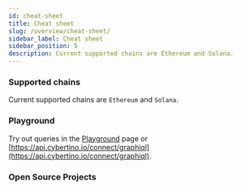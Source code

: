 ```yaml
---
id: cheat-sheet
title: Cheat sheet
slug: /overview/cheat-sheet/
sidebar_label: Cheat sheet
sidebar_position: 5
description: Current supported chains are Ethereum and Solana.
---
```


### Supported chains

Current supported chains are `Ethereum` and `Solana`.

### Playground

Try out queries in the [Playground](/cyberconnect-api/playground/) page or [https://api.cybertino.io/connect/graphiql](https://api.cybertino.io/connect/graphiql).

### Open Source Projects


<ProjectCards />
